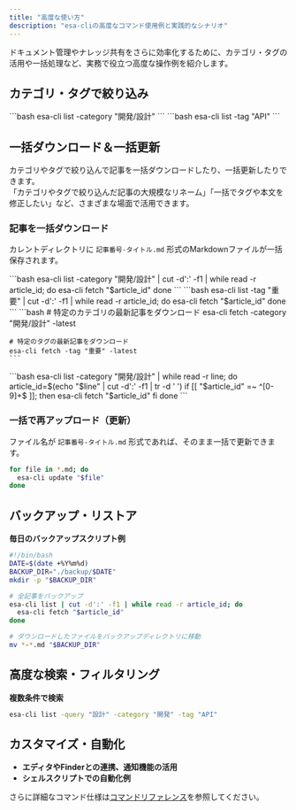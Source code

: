 ```yaml
---
title: "高度な使い方"
description: "esa-cliの高度なコマンド使用例と実践的なシナリオ"
---
```



ドキュメント管理やナレッジ共有をさらに効率化するために、カテゴリ・タグの活用や一括処理など、実務で役立つ高度な操作例を紹介します。

## カテゴリ・タグで絞り込み

<Tabs>
  <TabItem label="カテゴリで絞り込み">
    ```bash
    esa-cli list -category "開発/設計"
    ```
  </TabItem>

  <TabItem label="タグで絞り込み">
    ```bash
    esa-cli list -tag "API"
    ```
  </TabItem>
</Tabs>

## 一括ダウンロード＆一括更新

カテゴリやタグで絞り込んで記事を一括ダウンロードしたり、一括更新したりできます。  
「カテゴリやタグで絞り込んだ記事の大規模なリネーム」「一括でタグや本文を修正したい」など、さまざまな場面で活用できます。


### 記事を一括ダウンロード

カレントディレクトリに `記事番号-タイトル.md` 形式のMarkdownファイルが一括保存されます。

<Tabs>
  <TabItem label="カテゴリで指定">
    ```bash
    esa-cli list -category "開発/設計" | cut -d':' -f1 | while read -r article_id; do
      esa-cli fetch "$article_id"
    done
    ```
  </TabItem>
  <TabItem label="タグで指定">
    ```bash
    esa-cli list -tag "重要" | cut -d':' -f1 | while read -r article_id; do
      esa-cli fetch "$article_id"
    done
    ```
  </TabItem>
  <TabItem label="最新記事をダウンロード">
    ```bash
    # 特定のカテゴリの最新記事をダウンロード
    esa-cli fetch -category "開発/設計" -latest
    
    # 特定のタグの最新記事をダウンロード
    esa-cli fetch -tag "重要" -latest
    ```
  </TabItem>
  <TabItem label="より安全な方法">
    ```bash
    esa-cli list -category "開発/設計" | while read -r line; do
      article_id=$(echo "$line" | cut -d':' -f1 | tr -d ' ')
      if [[ "$article_id" =~ ^[0-9]+$ ]]; then
        esa-cli fetch "$article_id"
      fi
    done
    ```
  </TabItem>
</Tabs>

### 一括で再アップロード（更新）

ファイル名が `記事番号-タイトル.md` 形式であれば、そのまま一括で更新できます。

```bash
for file in *.md; do
  esa-cli update "$file"
done
```

## バックアップ・リストア

**毎日のバックアップスクリプト例**
```bash
#!/bin/bash
DATE=$(date +%Y%m%d)
BACKUP_DIR="./backup/$DATE"
mkdir -p "$BACKUP_DIR"

# 全記事をバックアップ
esa-cli list | cut -d':' -f1 | while read -r article_id; do
  esa-cli fetch "$article_id"
done

# ダウンロードしたファイルをバックアップディレクトリに移動
mv *-*.md "$BACKUP_DIR"
```

## 高度な検索・フィルタリング

**複数条件で検索**
```bash
esa-cli list -query "設計" -category "開発" -tag "API"
```

## カスタマイズ・自動化

- **エディタやFinderとの連携、通知機能の活用**
- **シェルスクリプトでの自動化例**

さらに詳細なコマンド仕様は[コマンドリファレンス](./commands/)を参照してください。 